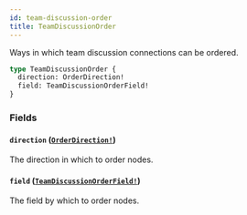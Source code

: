 ```yaml
---
id: team-discussion-order
title: TeamDiscussionOrder
---
```


Ways in which team discussion connections can be ordered.

```graphql
type TeamDiscussionOrder {
  direction: OrderDirection!
  field: TeamDiscussionOrderField!
}
```

### Fields

#### `direction` ([`OrderDirection!`](/docs/api/enums/order-direction))

The direction in which to order nodes.

#### `field` ([`TeamDiscussionOrderField!`](/docs/api/enums/team-discussion-order-field))

The field by which to order nodes.
